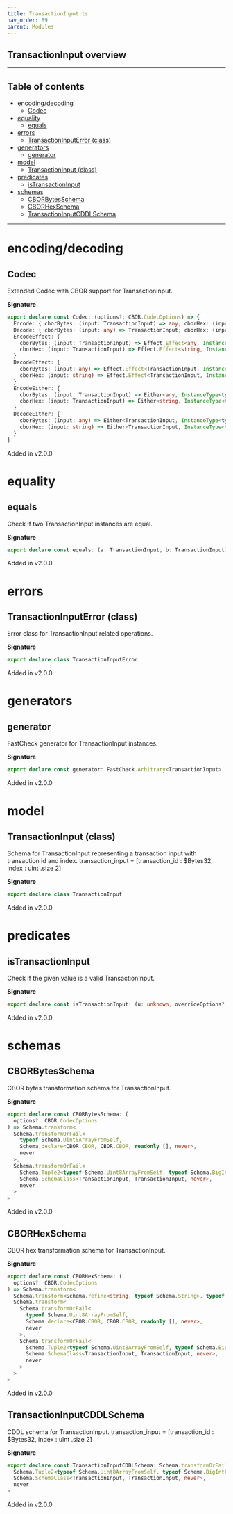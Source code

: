 ```yaml
---
title: TransactionInput.ts
nav_order: 89
parent: Modules
---
```


## TransactionInput overview

---

<h2 className="text-delta">Table of contents</h2>

- [encoding/decoding](#encodingdecoding)
  - [Codec](#codec)
- [equality](#equality)
  - [equals](#equals)
- [errors](#errors)
  - [TransactionInputError (class)](#transactioninputerror-class)
- [generators](#generators)
  - [generator](#generator)
- [model](#model)
  - [TransactionInput (class)](#transactioninput-class)
- [predicates](#predicates)
  - [isTransactionInput](#istransactioninput)
- [schemas](#schemas)
  - [CBORBytesSchema](#cborbytesschema)
  - [CBORHexSchema](#cborhexschema)
  - [TransactionInputCDDLSchema](#transactioninputcddlschema)

---

# encoding/decoding

## Codec

Extended Codec with CBOR support for TransactionInput.

**Signature**

```ts
export declare const Codec: (options?: CBOR.CodecOptions) => {
  Encode: { cborBytes: (input: TransactionInput) => any; cborHex: (input: TransactionInput) => string }
  Decode: { cborBytes: (input: any) => TransactionInput; cborHex: (input: string) => TransactionInput }
  EncodeEffect: {
    cborBytes: (input: TransactionInput) => Effect.Effect<any, InstanceType<typeof TransactionInputError>>
    cborHex: (input: TransactionInput) => Effect.Effect<string, InstanceType<typeof TransactionInputError>>
  }
  DecodeEffect: {
    cborBytes: (input: any) => Effect.Effect<TransactionInput, InstanceType<typeof TransactionInputError>>
    cborHex: (input: string) => Effect.Effect<TransactionInput, InstanceType<typeof TransactionInputError>>
  }
  EncodeEither: {
    cborBytes: (input: TransactionInput) => Either<any, InstanceType<typeof TransactionInputError>>
    cborHex: (input: TransactionInput) => Either<string, InstanceType<typeof TransactionInputError>>
  }
  DecodeEither: {
    cborBytes: (input: any) => Either<TransactionInput, InstanceType<typeof TransactionInputError>>
    cborHex: (input: string) => Either<TransactionInput, InstanceType<typeof TransactionInputError>>
  }
}
```

Added in v2.0.0

# equality

## equals

Check if two TransactionInput instances are equal.

**Signature**

```ts
export declare const equals: (a: TransactionInput, b: TransactionInput) => boolean
```

Added in v2.0.0

# errors

## TransactionInputError (class)

Error class for TransactionInput related operations.

**Signature**

```ts
export declare class TransactionInputError
```

Added in v2.0.0

# generators

## generator

FastCheck generator for TransactionInput instances.

**Signature**

```ts
export declare const generator: FastCheck.Arbitrary<TransactionInput>
```

Added in v2.0.0

# model

## TransactionInput (class)

Schema for TransactionInput representing a transaction input with transaction id and index.
transaction_input = [transaction_id : $Bytes32, index : uint .size 2]

**Signature**

```ts
export declare class TransactionInput
```

Added in v2.0.0

# predicates

## isTransactionInput

Check if the given value is a valid TransactionInput.

**Signature**

```ts
export declare const isTransactionInput: (u: unknown, overrideOptions?: ParseOptions | number) => u is TransactionInput
```

Added in v2.0.0

# schemas

## CBORBytesSchema

CBOR bytes transformation schema for TransactionInput.

**Signature**

```ts
export declare const CBORBytesSchema: (
  options?: CBOR.CodecOptions
) => Schema.transform<
  Schema.transformOrFail<
    typeof Schema.Uint8ArrayFromSelf,
    Schema.declare<CBOR.CBOR, CBOR.CBOR, readonly [], never>,
    never
  >,
  Schema.transformOrFail<
    Schema.Tuple2<typeof Schema.Uint8ArrayFromSelf, typeof Schema.BigIntFromSelf>,
    Schema.SchemaClass<TransactionInput, TransactionInput, never>,
    never
  >
>
```

Added in v2.0.0

## CBORHexSchema

CBOR hex transformation schema for TransactionInput.

**Signature**

```ts
export declare const CBORHexSchema: (
  options?: CBOR.CodecOptions
) => Schema.transform<
  Schema.transform<Schema.refine<string, typeof Schema.String>, typeof Schema.Uint8ArrayFromSelf>,
  Schema.transform<
    Schema.transformOrFail<
      typeof Schema.Uint8ArrayFromSelf,
      Schema.declare<CBOR.CBOR, CBOR.CBOR, readonly [], never>,
      never
    >,
    Schema.transformOrFail<
      Schema.Tuple2<typeof Schema.Uint8ArrayFromSelf, typeof Schema.BigIntFromSelf>,
      Schema.SchemaClass<TransactionInput, TransactionInput, never>,
      never
    >
  >
>
```

Added in v2.0.0

## TransactionInputCDDLSchema

CDDL schema for TransactionInput.
transaction_input = [transaction_id : $Bytes32, index : uint .size 2]

**Signature**

```ts
export declare const TransactionInputCDDLSchema: Schema.transformOrFail<
  Schema.Tuple2<typeof Schema.Uint8ArrayFromSelf, typeof Schema.BigIntFromSelf>,
  Schema.SchemaClass<TransactionInput, TransactionInput, never>,
  never
>
```

Added in v2.0.0
